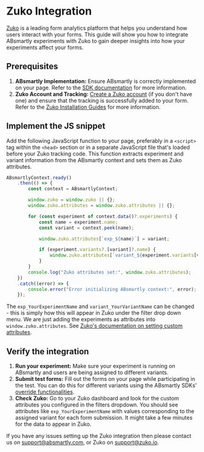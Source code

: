 # Zuko Integration

[Zuko](https://zuko.io) is a leading form analytics platform that helps you understand how users 
interact with your forms. This guide will show you how to integrate ABsmartly experiments with 
Zuko to gain deeper insights into how your experiments affect your forms.

## Prerequisites

1. **ABsmartly Implementation:** Ensure ABsmartly is correctly implemented on your page. Refer 
    to the [SDK documentation](/docs/SDK-Documentation/getting-started) for more information.
2. **Zuko Account and Tracking:** [Create a Zuko account](https://app.zuko.io/signup) (if 
    you don't have one) and ensure that the tracking is successfully added to your form. Refer to 
    the [Zuko Installation Guides](https://www.zuko.io/guides) for more information.

## Implement the JS snippet

Add the following JavaScript function to your page, preferably in a `<script>` tag within the 
`<head>` section or in a separate JavaScript file that's loaded before your Zuko tracking code. 
This function extracts experiment and variant information from the ABsmartly context and sets them
as Zuko attributes.

```js
ABsmartlyContext.ready()
    .then(() => {
        const context = ABsmartlyContext;

        window.zuko = window.zuko || {};
        window.zuko.attributes = window.zuko.attributes || {};

        for (const experiment of context.data()?.experiments) {
            const name = experiment.name;
            const variant = context.peek(name);

            window.zuko.attributes[`exp_${name}`] = variant;

            if (experiment.variants?.[variant]?.name) {
                window.zuko.attributes[`variant_${experiment.variants[variant].name}`] = variant;
            }
        }
        console.log("Zuko attributes set:", window.zuko.attributes);
    })
    .catch((error) => {
        console.error("Error initializing ABsmartly context:", error);
    });
```

The `exp_YourExperimentName` and `variant_YourVariantName` can be changed - this is simply how 
this will appear in Zuko under the filter drop down menu. We are just adding the experiments as 
attributes into `window.zuko.attributes`. See [Zuko's documentation on setting custom attributes](https://www.zuko.io/guides/using-custom-attributes).

## Verify the integration

1. **Run your experiment:** Make sure your experiment is running on ABsmartly and users are being assigned to 
    different variants.
2. **Submit test forms:** Fill out the forms on your page while participating in the test. You can do this for
    different variants using the ABsmartly SDKs' [override functionalities](/docs/SDK-Documentation/basic-usage#overriding-treatment-variants).
3. **Check Zuko:** Go to your Zuko dashboard and look for the custom attributes you configured in the 
    filters dropdown. You should see attributes like `exp_YourExperimentName` with values corresponding 
    to the assigned variant for each form submission. It might take a few minutes for the data to appear in Zuko.

If you have any issues setting up the Zuko integration then please contact us on [support@absmartly.com](mailto:support@absmartly.com),
or Zuko on [support@zuko.io](mailto:support@zuko.io).
